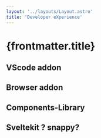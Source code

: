 ```yaml
---
layout: '../layouts/Layout.astro'
title: 'Developer eXperience'
---
```


# {frontmatter.title}

## VScode addon

## Browser addon

## Components-Library

## Sveltekit ? snappy?
